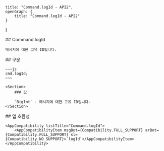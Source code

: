 
    title: "Command.logId - API2",
    openGraph: {
        title: "Command.logId - API2"
    }
}

<Section>
    ## Command.logId

    메시지에 대한 고유 ID입니다.
</Section>
<Section>
    ## 구문

    ~~~js
    cmd.logId;
    ~~~

    <Section>
        ### 값

        `BigInt` - 메시지에 대한 고유 ID입니다.
    </Section>
</Section>
<Section>
    ## 앱 호환성

    <AppCompatibility listTitle="Command.logId">
        <AppCompatibilityItem msgBot={Compatibility.FULL_SUPPORT} arBot={Compatibility.FULL_SUPPORT} sl={Compatibility.NO_SUPPORT}>`logId`</AppCompatibilityItem>
    </AppCompatibility>
</Section>